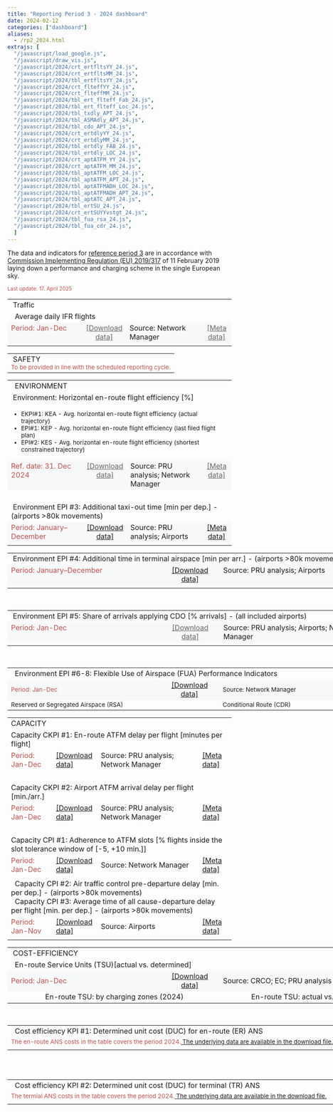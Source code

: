 ```yaml
---
title: "Reporting Period 3 - 2024 dashboard"
date: 2024-02-12
categories: ["dashboard"]
aliases:
  - /rp2_2024.html
extrajs: [
  "/javascript/load_google.js",
  "/javascript/draw_vis.js",
  "/javascript/2024/crt_ertfltsYY_24.js",
  "/javascript/2024/crt_ertfltsMM_24.js",
  "/javascript/2024/tbl_ertfltsYY_24.js",
  "/javascript/2024/crt_flteffYY_24.js",
  "/javascript/2024/crt_flteffMM_24.js",
  "/javascript/2024/tbl_ert_flteff_Fab_24.js",
  "/javascript/2024/tbl_ert_flteff_Loc_24.js",
  "/javascript/2024/tbl_txdly_APT_24.js",
  "/javascript/2024/tbl_ASMAdly_APT_24.js",
  "/javascript/2024/tbl_cdo_APT_24.js",
  "/javascript/2024/crt_ertdlyYY_24.js",
  "/javascript/2024/crt_ertdlyMM_24.js",
  "/javascript/2024/tbl_ertdly_FAB_24.js",
  "/javascript/2024/tbl_ertdly_LOC_24.js",
  "/javascript/2024/crt_aptATFM_YY_24.js",
  "/javascript/2024/crt_aptATFM_MM_24.js",
  "/javascript/2024/tbl_aptATFM_LOC_24.js",
  "/javascript/2024/tbl_aptATFM_APT_24.js",
  "/javascript/2024/tbl_aptATFMADH_LOC_24.js",
  "/javascript/2024/tbl_aptATFMADH_APT_24.js",
  "/javascript/2024/tbl_aptATC_APT_24.js",
  "/javascript/2024/tbl_ertSU_24.js",
  "/javascript/2024/crt_ertSUYYvstgt_24.js",
  "/javascript/2024/tbl_fua_rsa_24.js",
  "/javascript/2024/tbl_fua_cdr_24.js",
  ]
--- 
```

<script type="text/javascript" src="//www.google.com/jsapi"></script>

The data and indicators for [reference period 3][ref3] are in accordance with [Commission Implementing Regulation (EU) 2019/317][no317_2019] of 11 February 2019 laying down a performance and charging scheme in the single European sky.

<small><span style="color:#C0504D;">Last update: 17. April 2025 </small></span>

<!-- TRAFFIC -->
<table style="width: 100%; max-width: 950px; text-align: left;" border="0" cellpadding="2" cellspacing="2">
  <tbody>
    <tr>
      <td colspan="4" style="width: 100%;">
        <div class="head2">&nbsp;Traffic</div>
      </td>
    </tr>
    <tr>
      <td colspan="4" class="head3" style="width: 100%;">&nbsp; Average daily IFR flights</td>
    </tr>
    <tr>
      <td style="width: 350px; background-color:#f7f8f9; vertical-align: top;">
        <div class="data-period"><span style="color:#C0504D;">Period: Jan-Dec</span></div>
      </td>
      <td style="width: 120px; text-align: center; background-color:#f7f8f9; vertical-align: top;">
        <a href="https://docs.google.com/spreadsheets/d/1cs-kYFpNCxImFDTrutLlU9btLvLQdto5o59ECZXxdKc/edit?usp=sharing&hl=en_GB" target="_blank" style="color:#666;">[Download data]</a>
      </td>
      <td style="width: 350px; background-color:#f7f8f9; vertical-align: top;">
        <div class="data-source">Source: Network Manager</div>
      </td>
      <td style="width: 120px; text-align: center; background-color:#f7f8f9; vertical-align: top;">
        <a href='{{< relref "/metadata/minutes-of-en-route-atfm-delay-per-flight.Rmd" >}}' target="_blank" style="color:#666;">[Meta data]</a>
      </td>
    </tr>
    <tr>
      <td colspan="2" style="width: 50%; vertical-align: top;">
        <div id="crt_cap_ert_YY"></div>
        <div id="crt_ertfltsYY_24" style="float: left;"></div>
        <div id="crt_ertfltsMM_24" style="float: left;"></div>
      </td>
      <td colspan="2" style="width: 50%; vertical-align: top;">
        <div id="tbl_ertfltsYY_24" style="float: top;"></div>
      </td>
    </tr>
  </tbody>
</table>

<!-- SAFETY -->
<table style="width: 100%; max-width: 950px; text-align: left;" border="0" cellpadding="2" cellspacing="2">
  <tbody>
    <tr>
      <td colspan="4" style="width: 100%;">
        <div class="head2">&nbsp;SAFETY</div>
        <small><span style="color:#C0504D;">To be provided in line with the scheduled reporting cycle.</span></small>
      </td>
    </tr>
  </tbody>
</table>

<!-- ENVIRONMENT -->
<table style="width: 100%; max-width: 950px; text-align: left;" border="0" cellpadding="2" cellspacing="2">
  <tbody>
    <tr>
      <td colspan="4" style="width: 100%;">
        <div class="head2">&nbsp; ENVIRONMENT</div>
      </td>
    </tr>
    
    <!-- Horizontal en-route flight efficiency -->
    <tr>
      <td colspan="4" class="head3" style="width: 100%;">&nbsp;Environment: Horizontal en-route flight efficiency [%]</td>
    </tr>
    <tr>
      <td colspan="4" style="width: 100%;">
        <small>
          <ul>
            <li>EKPI#1: KEA - Avg. horizontal en-route flight efficiency (actual trajectory)</li>
            <li>EPI#1: KEP - Avg. horizontal en-route flight efficiency (last filed flight plan)</li>
            <li>EPI#2: KES - Avg. horizontal en-route flight efficiency (shortest constrained trajectory)</li>
          </ul>
        </small>
      </td>
    </tr>
    <tr>
      <td style="width: 350px; background-color:#f7f8f9; vertical-align: top;">
        <div class="data-period"><span style="color:#C0504D;">Ref. date: 31. Dec 2024</span></div>
      </td>
      <td style="width: 120px; text-align: center; background-color:#f7f8f9; vertical-align: top;">
        <a href="https://docs.google.com/spreadsheets/d/15xVlzqGNyNDWQCyEsxYoLkMVtjERA0FnH5mI5kGnv90/edit?usp=sharing&hl=en_GB" target="_blank" style="color:#666;">[Download data]</a>
      </td>
      <td style="width: 350px; background-color:#f7f8f9; vertical-align: top;">
        <div class="data-source">Source: PRU analysis; Network Manager</div>
      </td>
      <td style="width: 120px; text-align: center; background-color:#f7f8f9; vertical-align: top;">
        <a href='{{< relref "/metadata/average-horizontal-en-route-inefficiency.md" >}}' target="_blank" style="color:#666;">[Meta data]</a>
      </td>
    </tr>
    <tr>
      <td colspan="2" style="width: 50%; vertical-align: top;">
        <div id="crt_flteffYY_24"></div><br>
        <div id="tbl_ert_flteff_Fab_24"></div>
      </td>
      <td colspan="2" style="width: 50%; vertical-align: top;">
        <div id="crt_flteffMM_24"></div><br>
        <div id="tbl_ert_flteff_Loc_24"></div>
      </td>
    </tr>
    
    <!-- Additional taxi-out time -->
    <tr>
      <td colspan="4" class="head3">&nbsp;Environment EPI #3: Additional taxi-out time [min per dep.] - (airports >80k movements)</td>
    </tr>
    <!-- <tr>
      <td colspan="4" style="width: 100%;"><small><span style="color:#C0504D;">This section is updated annually. The data for 2024 will be available as of early 2025.</span></small></td>
    </tr> -->
     <tr>
      <td style="width: 350px; text-align: left; background-color: #f7f8f9; vertical-align: top;" class="data-period">
        <span style="color: #C0504D;">Period: January–December</span>
      </td>
      <td style="width: 120px; text-align: center; background-color: #f7f8f9; vertical-align: top;">
        <span style="color: rgb(102, 102, 102);">
          <a href="https://docs.google.com/spreadsheets/d/1mqWQkV0vddQTZwB0e44fUAYF0SKY65BMfFl8asGcJbA/edit?usp=sharing&hl=en_GB" 
             target="_blank" rel="noopener noreferrer">
            [Download data]
          </a>
        </span>
      </td>
      <td style="width: 350px; text-align: left; background-color: #f7f8f9; vertical-align: top;" class="data-source">
        Source: PRU analysis; Airports
      </td>
        <td style="width: 120px; text-align: center; background-color:#f7f8f9; vertical-align: top;">
        <span style="color: rgb(102, 102, 102);">
          <a href='{{< relref "/metadata/additional-taxi-out-time.html" >}}' target="_blank">[Meta data]</a>
        </span>
      </td>
    </tr>  
    <tr>
      <td colspan="4" style="vertical-align: top;">
        <div id="tbl_txdly_APT_24"></div>
      </td>
    </tr>

    <!-- Additional ASMA time -->
  <table style="width: 950px;" border="0" cellpadding="1" cellspacing="1">
   <tbody>
    <tr>
      <td colspan="4" class="head3">&nbsp;Environment EPI #4: Additional time in terminal airspace [min per arr.] - (airports >80k movements)</td>
    </tr>
    <!--<tr>
      <td colspan="4" style="width: 100%;"><small><span style="color:#C0504D;">This section is updated annually. The data for 2024 will be available as of early 2025.</span></small></td>
    </tr>-->
     <tr>
      <td style="width: 350px; text-align: left; background-color: #f7f8f9; vertical-align: top;" class="data-period">
        <span style="color: #C0504D;">Period: January–December</span>
      </td>
      <td style="width: 120px; text-align: center; background-color: #f7f8f9; vertical-align: top;">
        <span style="color: rgb(102, 102, 102);">
          <a href="https://docs.google.com/spreadsheets/d/1Y58MYzOOA7rRy4o5Fkza6SxtITbdtj1rwcs7YO1A0SI/edit?usp=sharing&hl=en_GB" 
             target="_blank" rel="noopener noreferrer">
            [Download data]
          </a>
        </span>
      </td>
      <td style="width: 350px; text-align: left; background-color: #f7f8f9; vertical-align: top;" class="data-source">
        Source: PRU analysis; Airports
      </td>
       <td style="width: 120px; text-align: center; background-color:#f7f8f9; vertical-align: top;">
        <span style="color: rgb(102, 102, 102);">
          <a href='{{< relref "/metadata/additional-asma-time.html" >}}' target="_blank">[Meta data]</a>
        </span>
      </td>
    </tr>  
    <tr>
      <td colspan="4" style="vertical-align: top;">
        <div id="tbl_ASMAdly_APT_24"></div>
      </td>
    </tr>
   </tbody>
  </table>
  <br>
    <!-- Share of arrivals applying CDO -->
  <table style="width: 950px;" border="0" cellpadding="1" cellspacing="1">
   <tbody>
    <tr>
      <td colspan="4" class="head3">&nbsp;Environment EPI #5: Share of arrivals applying CDO [% arrivals] - (all included airports)</td>
    </tr>
    <tr>
      <td style="width: 350px; background-color:#f7f8f9; vertical-align: top;">
        <div class="data-period"><span style="color:#C0504D;">Period: Jan-Dec</span></div>
      </td>
      <td style="width: 120px; text-align: center; background-color:#f7f8f9; vertical-align: top;">
        <a href="https://docs.google.com/spreadsheets/d/1aesPzTssvkCIma4Gf4WyUVcHNM8WV7-P4XIOMDNAWE0/edit?usp=sharing&hl=en_GB" target="_blank" style="color:#666;">[Download data]</a>
      </td>
      <td style="width: 350px; background-color:#f7f8f9; vertical-align: top;">
        <div class="data-source">Source: PRU analysis; Airports; Network Manager</div>
      </td>
      <td style="width: 120px; text-align: center; background-color:#f7f8f9; vertical-align: top;"></td>
    </tr>
    <tr>
      <td colspan="4" style="vertical-align: top;">
        <div id="tbl_cdo_APT_24"></div>
      </td>
    </tr>
   </tbody>
  </table>
  <br>
    
  <!-- Effective Use of Reserved Airspace  -->
  <table style="width: 950px;" border="0" cellpadding="1" cellspacing="1">
  <tbody>
    <tr>
      <td colspan="4">
        <div class="head3">&nbsp; Environment EPI #6-8: Flexible Use of Airspace (FUA) Performance Indicators</div>
      </td>
    </tr>
    <!-- <tr>
      <td colspan="4">
        <span style="color: #C0504D;"><small>Data not yet available. This section will be updated as soon as the data is available.</small></span>
      </td>
    </tr>-->
    <tr>
      <td style="width: 350px; background-color: #f7f8f9;">
       <small> <span style="color: #C0504D;">Period: Jan-Dec</span></small>
      </td>
      <td style="width: 120px; text-align: center; background-color: #f7f8f9;">
        <a href="https://docs.google.com/spreadsheets/d/1DfJXsGot_7S7Tv_vlqURzE1nkd88xtF-OQuxlmWCKPw/edit?usp=sharing&hl=en_GB" target="_blank">[Download data]</a>
      </td>
      <td style="width: 350px; background-color: #f7f8f9;">
       <small>Source: Network Manager</small>
      </td>
      <td style="width: 120px; text-align: center; background-color:#f7f8f9; vertical-align: top;">
        <span style="color: rgb(102, 102, 102);">
          <a href='{{< relref "/metadata/fua-env-ind.Rmd" >}}' target="_blank">[Meta data]</a>
        </span>
      </td>
    </tr>
    <tr>
      <td colspan="2" style="width: 475px;">
        <small> Reserved or Segregated Airspace (RSA)</small>
        <div id="tbl_fua_rsa_24"></div>
      </td>
      <td colspan="2" style="width: 475px;">
      <small> Conditional Route (CDR)</small>
        <div id="tbl_fua_cdr_24"></div>
      </td>
    </tr>
  </tbody>
</table>

<!-- Use of shared airspace 

  <table style="width: 950px;" border="0" cellpadding="1" cellspacing="1">
   <tbody>
    <tr>
      <td colspan="4" class="head3">&nbsp;Environment EPI #6: Effective use of reserved or segregated airspace</td>
    </tr>
    <tr>
      <td colspan="4" style="width: 100%;"><small><span style="color:#C0504D;">Data not yet available. The section will be updated as soon as the data is available.</span></small></td>
    </tr>
    <tr>
      <td colspan="4" class="head3">&nbsp;Environment EPI #7: Rate of planning via available airspace structures (reserved or seg. and CDRs)</td>
    </tr>
    <tr>
      <td colspan="4" style="width: 100%;"><small><span style="color:#C0504D;">Data not yet available. The section will be updated as soon as the data is available.</span></small></td>
    </tr>
    <tr>
      <td colspan="4" class="head3">&nbsp;Environment EPI #8: Rate of using available airspace structures (reserved or segregated and CDRs)</td>
    </tr>
    <tr>
      <td colspan="4" style="width: 100%;"><small><span style="color:#C0504D;">Data not yet available. The section will be updated as soon as the data is available.</span></small></td>
    </tr>
      </tbody>
    </table>
  </tbody>
</table>-->

<!-- CAPACITY Section -->
<table style="width: 100%; max-width: 950px; text-align: left;" border="0" cellpadding="2" cellspacing="2">
  <tbody>
    <tr>
      <td colspan="4" style="width: 100%;">
        <div class="head2">CAPACITY</div>
        <!--  <span style="color:#C0504D;">
          <small>Please note that post-operational adjustments are not yet considered. The data will be updated as soon as the post-operational results are available.</small>
        </span> -->
      </td>
    </tr>

    <!-- EN-ROUTE ATFM DELAYS -->
    <tr>
      <td colspan="4">
        <div class="head3" style="width: 100%;">Capacity CKPI #1: En-route ATFM delay per flight [minutes per flight]</div>
      </td>
    </tr>
    <tr>
      <td class="data-period">
        <span style="color:#C0504D;">Period: Jan-Dec</span>
      </td>
      <td class="text-center">
        <a href="https://docs.google.com/spreadsheets/d/1VRHlQpAILNP8R2BHwQsK9KhOKEFy1wv50erTPC7UnJE/edit?usp=sharing&hl=en_GB" target="_blank">[Download data]</a>
      </td>
      <td class="data-source">
        Source: PRU analysis; Network Manager
      </td>
      <td class="text-center">
        <a href='{{< relref "/metadata/minutes-of-en-route-atfm-delay-per-flight.md" >}}' target="_blank">[Meta data]</a>
      </td>
    </tr>
    <tr>
      <td colspan="2">
        <div id="crt_ertdlyYY_24"></div><br>
        <div id="tbl_ertdly_FAB_24"></div>
      </td>
      <td colspan="2">
        <div id="crt_ertdlyMM_24"></div><br>
        <div id="tbl_ertdly_LOC_24"></div>
      </td>
    </tr>

    <!-- AIRPORT ATFM ARRIVAL DELAYS -->
    <tr>
      <td colspan="4">
        <div class="head3">Capacity CKPI #2: Airport ATFM arrival delay per flight [min./arr.]</div>
      </td>
    </tr>
    <tr>
      <td class="data-period">
        <span style="color:#C0504D;">Period: Jan-Dec</span>
      </td>
      <td class="text-center">
        <a href="https://docs.google.com/spreadsheets/d/1oY3AWWZalnu2TcTnUF2Fj2mgk_y9SpCZgGoZuWkWLaI/edit?usp=sharing&hl=en_GB" target="_blank">[Download data]</a>
      </td>
      <td class="data-source">
        Source: PRU analysis; Network Manager
      </td>
      <td class="text-center">
        <a href='{{< relref "/metadata/airport-atfm-delay.md" >}}' target="_blank">[Meta data]</a>
      </td>
    </tr>
    <tr>
      <td colspan="2">
        <div id="crt_aptATFM_YY_24"></div><br>
        <div id="tbl_aptATFM_LOC_24"></div>
      </td>
      <td colspan="2">
        <div id="crt_aptATFM_MM_24"></div><br>
        <div id="tbl_aptATFM_APT_24"></div>
      </td>
    </tr>

    <!-- ADHERENCE TO ATFM SLOTS -->
    <tr>
      <td colspan="4">
        <div class="head3">Capacity CPI #1: Adherence to ATFM slots [% flights inside the slot tolerance window of [-5, +10 min.]]</div>
      </td>
    </tr>
    <tr>
      <td class="data-period">
        <span style="color:#C0504D;">Period: Jan-Dec</span>
      </td>
      <td class="text-center">
        <a href="https://docs.google.com/spreadsheets/d/1qiQ610GuOKdlDd9xgrpTJEEmouzmDYR3HQSTwU0tNek/edit?usp=sharing&hl=en_GB" target="_blank">[Download data]</a>
      </td>
      <td class="data-source">
        Source: Network Manager
      </td>
      <td class="text-center">
        <a href='{{< relref "/metadata/atfm-slot-adherence.md" >}}' target="_blank">[Meta data]</a>
      </td>
    </tr>
    <tr>
      <td colspan="2">
        <div id="tbl_aptATFMADH_LOC_24"></div>
      </td>
      <td colspan="2">
        <div id="tbl_aptATFMADH_APT_24"></div>
      </td>
    </tr>

    <!-- ATC PRE DEPARTURE DELAYS -->
    <tr>
      <td colspan="4">
        <div class="head3">&nbsp; Capacity CPI #2: Air traffic control pre-departure delay [min. per dep.] - (airports >80k movements)</div>
        <div class="head3">&nbsp; Capacity CPI #3: Average time of all cause-departure delay per flight [min. per dep.] - (airports >80k movements)</div>
      </td>
    </tr>
    <tr>
      <td class="data-period">
        <span style="color:#C0504D;">Period: Jan-Nov</span>
      </td>
      <td class="text-center">
        <a href="https://docs.google.com/spreadsheets/d/1A46P4BlG5kc5ZfK5Zs2ipbXXXLfOuKX_gnAaxmZUOi8/edit?usp=sharing&hl=en_GB" target="_blank">[Download data]</a>
      </td>
      <td class="data-source">
        Source: Airports
      </td>
      <td class="text-center">
        <a href='{{< relref "/metadata/atc-pre-departure-delay.md" >}}' target="_blank">[Meta data]</a>
      </td>
    </tr>
    <tr>
      <td colspan="4">
        <div id="tbl_aptATC_APT_24"></div>
      </td>
    </tr>
  </tbody>
</table>

<!-- COST-EFFICIENCY -->
<table style="width: 950px;" border="0" cellpadding="2" cellspacing="2">
  <tbody>
    <tr>
      <td colspan="4" class="head2">&nbsp;COST-EFFICIENCY</td>
    </tr>
    <!-- EN-ROUTE SERVICE UNITS -->
    <tr>
      <td colspan="4" class="head3">&nbsp; En-route Service Units (TSU)[actual vs. determined]</td>
    </tr>
    <tr>
      <td style="width: 350px; background-color:#f7f8f9;" class="data-period"><span style="color:#C0504D;">Period: Jan-Dec</span></td>
      <td style="width: 120px; text-align: center; background-color:#f7f8f9;">
        <a href="https://docs.google.com/spreadsheets/d/1C1Hzrc1oaoKOLhPM8vextSzXG301Qh4M-oHiSdEPGOU/edit?usp=sharing" target="_blank">[Download data]</a>
      </td>
      <td style="width: 350px; background-color:#f7f8f9;" class="data-source">Source: CRCO; EC; PRU analysis</td>
      <td style="width: 120px; text-align: center; background-color:#f7f8f9;"></td>
    </tr>
    <tr>
      <td colspan="2" style="width: 475px; text-align: center;">
        <div class="head4">&nbsp;En-route TSU: by charging zones (2024)</div>
        <div id="tbl_ertSU_24"></div>
      </td>
      <td colspan="2" style="width: 475px; text-align: center;">
        <div class="head4">&nbsp;En-route TSU: actual vs. determined (2024)</div>
        <div id="crt_ertSUYYvstgt_24"></div>
      </td>
    </tr>
    <!-- DETERMINED UNIT COSTS FOR EN ROUTE ANS-->
       <table style="text-align: left; width: 950px;" border="0" cellpadding="1" cellspacing="1">
        <tr><td colspan="4" rowspan="1"><div class="head3">&nbsp; Cost efficiency KPI #1: Determined unit cost (DUC) for en-route (ER) ANS</div></td></tr><br>
        <tr><td colspan="4" rowspan="1"><span style="color:#C0504D;"><small>The en-route ANS costs in the table covers the period 2024.</span><a href="https://docs.google.com/spreadsheets/d/1I9qom1N7AAvcGlKFP1kqOGCRGcKCnkDS/edit?usp=sharing" target="_blank"> The underlying data are available in the download file.</a></small></td></tr>
        <tr><td colspan="1" rowspan="1" style="width: 950px; vertical-align: top;"><div id="tbl_ertcef_23"></div></td></tr>
     </table><br>
     <!-- DETERMINED UNIT COSTS FOR TERMINAL ANS-->
       <table style="text-align: left; width: 950px;" border="0" cellpadding="2" cellspacing="2">
        <tr><td colspan="4" rowspan="1"><div class="head3">&nbsp; Cost efficiency KPI #2: Determined unit cost (DUC) for terminal (TR) ANS</div></td></tr><br>
        <tr><td colspan="4" rowspan="1"><span style="color:#C0504D;"><small>The termial ANS costs in the table covers the period 2024.</span><a href="https://docs.google.com/spreadsheets/d/12vfyKhfEKZedGqMH5JdhhkR1fPIBdjIn/edit?usp=sharing" target="_blank"> The underlying data are available in the download file.</a></small></td></tr>
        <tr><td colspan="1" rowspan="1" style="width: 950px; vertical-align: top;"><div id="tbl_trcef_23"></div></td></tr>
      </table>
</tbody>
</table>

<script src="//d3js.org/d3.v3.min.js" type="text/javascript"></script>
<script type="text/javascript" src="https://pym.nprapps.org/pym.v1.min.js"></script>


[no317_2019]: https://eur-lex.europa.eu/legal-content/EN/TXT/?uri=uriserv:OJ.L_.2019.056.01.0001.01.ENG "IR 317/2019"
[ref3]: ../../metadata/rp3/ "Reference Period 3"